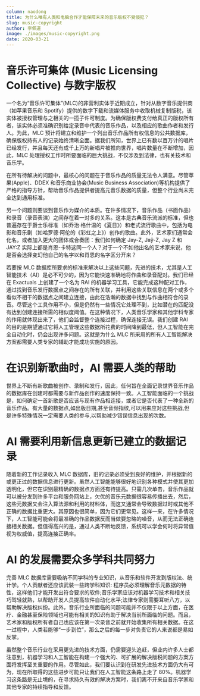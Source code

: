 ```yaml
---
column: naodong
title: 为什么唯有人类和电脑合作才能保障未来的音乐版权不受侵犯？
slug: music-copyright
author: 李佩道
image: ./images/music-copyright.png
date: 2020-03-21
---
```


# 音乐许可集体 (Music Licensing Collective) 与数字版权

一个名为“音乐许可集体”(MLC)的非营利实体于近期成立，针对从数字音乐提供商（如苹果音乐和 Spotify）提供的数字下载和流媒体服务中收取机械复制版税，该实体被授权管理与之相关的一揽子许可制度。为确保版权费支付给真正的版权所有者，该实体必须准确识别给定录音中代表的音乐作品，以及相应的歌曲作者和发行人。为此，MLC 预计将建立和维护一个列出音乐作品所有权信息的公共数据库，确保版权持有人的记录始终清晰全面。据我们所知，世界上已有数以百万计的唱片已经发行，并且每天还有成千上万的新唱片被推向世界，唱片数量在不断增加，因此，MLC 处理授权工作时所要面临的巨大挑战，不仅涉及到法律，也有关技术和音乐学。

在所有待解决的问题中，最核心的问题在于音乐作品的质量无法令人满意。尽管苹果(Apple)、DDEX 和音乐商业协会(Music Business Association)等机构提供了严格的指导方针，帮助音乐作品提供者提高元音乐数据的质量，但整个行业尚未完全达到通用标准。

另一个问题则要谈到音乐作为媒介的本质。在许多情况下，音乐作品（书面作品）和录音（录音表演）之间存在着一对多的关系。这本是古典音乐流派的标准，但也普遍存在于爵士乐标准（如乔治·格什温的《夏日》）和老式流行歌曲中，包括为电影和音乐剧（如哈罗德·阿伦的《彩虹之上》）创作的歌曲。此外，艺术家们通常会化名，或者加入更大的团体或合奏团：我们如何确定 Jay-Z, Jaÿ-Z, Jay Z 和 JAY:Z 实际上都是肖恩-卡特这同一个人？对于一个不如他出名的艺术家来说，他是否会选择变幻他自己的名字以和肖恩的名字区分开来？

若要按 MLC 数据库所要求的标准来解决以上这些问题，先进的技术，尤其是人工智能技术（AI）是必不可少的，因为它能快速准确地将作曲和录音配对。我们已经在 Exactuals 上创建了一个名为 RAI 的机器学习工具，它能完成这种配对工作，通过找到音乐发行数据点之间存在的所有关联，并利用这些关联信息在两个或多个看似不相干的数据点之间建立连接，由此在浩瀚的数据中找到与作曲相符合的录音。尽管这个工具作用不小，但是仍然有一些情况它处理不到，比如潜在的匹配没有达到创建连接所需的相似度阈值。在这种情况下，人类音乐学家和其他学科专家的作用就体现出来了，他们会监督整个连接过程，确保连接无误。我们创建 RAI 的目的是期望通过它将人工管理这些数据所花费的时间降到最低，但人工智能在完全自动化时，仍会出现许多问题。这就是为什么 MLC 所采用的所有人工智能解决方案都需要人类专家的辅助才能成功实施的原因。

# 在识别新歌曲时，AI 需要人类的帮助

世界上不断有新歌曲被创作、录制和发行，因此，任何旨在全面记录世界音乐作品的数据库在创建时都需要与新作品创作的速度保持一致。人工智能面临的一个挑战是，如何确定一首新歌是否应该与现有作品相连接，或者它是否代表了一种全新的音乐作品。有大量的数据点,如出版日期,甚至音频指纹,可以用来应对这些挑战,但是许多特殊情况一定需要人类的参与,以帮助减少错误信息出现的次数。

# AI 需要利用新信息更新已建立的数据记录

随着新的工作记录收入 MLC 数据库，旧的记录必须受到良好的维护，并根据新的或更正过的数据信息进行更新。虽然人工智能能够很好地识别各种模式并使其更加透明化，但它在识别最精确的数据点方面还有待提高。只需几次单击，音乐作品就可以被分发到许多平台和服务网站上，欠优的音乐元数据很容易传播出去，然后，这些元数据又会注入算法源和利用的材料体，而这又通常会导致数据过时或其他不正确的数据比重更大。其原因也很简单，因为它们更常见。这样一来，在许多情况下，人工智能可能会将最准确的作品数据反而当做要忽略的噪音，从而无法正确连接相关数据。但值得高兴的是，通过人类不断地反馈，系统可以学会何时将异常值视为权威值，提高连接正确率。

# AI 的发展需要众多学科共同努力

完善 MLC 数据库需要吸纳不同学科的专业知识，从音乐和软件开发到版权法、统计学。个人贡献者还应该武装一些跨学科知识: 程序员必须理解音乐元数据的特性，这样他们才能开发出符合要求的软件;音乐学家应该对机器学习技术和相关技巧驾轻就熟，以帮助开发人员提高软件自动化水平;法律专家则需要耳听八方，以帮助解决版权纠纷。此外，音乐行业所面临的问题可能并不仅限于以上方面，在医疗、金融甚至保险领域也可能有相关的知识有助于解决当前所面临的问题。而且，艺术家和版权所有者自己也应该在第一次录音之前就开始收集所有相关数据。在这一过程中，人类若能够“一步到位”，那么之后的每一步对负责它的人来说都是易如反掌。

虽然整个音乐行业在采用更先进的技术方面，仍需要迎头追赶，但业内许多人士都注意到，机器学习和人工智能在构建一个强大的、可扩展的解决版税问题的方案方面将发挥至关重要的作用。尽管如此，我们要认识到在研发先进技术方面仍大有可为，现在所取得的这些进步可能只让我们在人工智能这条路上走了 80%。机器学习这条路是无止境的，在寻求持久有效的解决方案时，我们离不开来自音乐学家和其他专家的持续指导和反馈。
